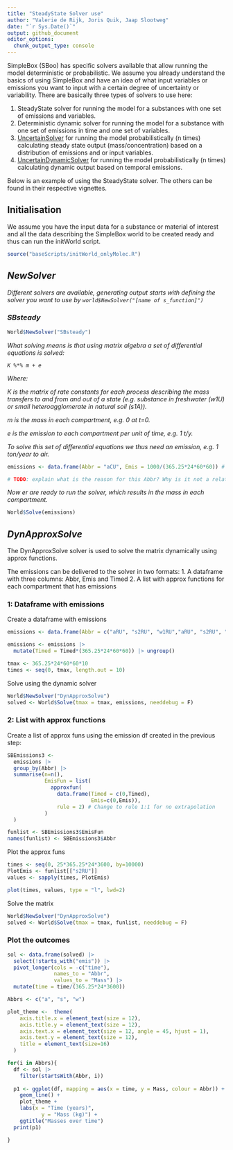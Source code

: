 ```yaml
---
title: "SteadyState Solver use"
author: "Valerie de Rijk, Joris Quik, Jaap Slootweg"
date: "`r Sys.Date()`"
output: github_document
editor_options: 
  chunk_output_type: console
---
```


SimpleBox (SBoo) has specific solvers available that allow running the model deterministic or probabilistic.
We assume you already understand the basics of using SimpleBox and have an idea of what input variables or emissions you want to input with a certain degree of uncertainty or variability.
There are basically three types of solvers to use here:

1.  SteadyState solver for running the model for a substances with one set of emissions and variables.
2.  Deterministic dynamic solver for running the model for a substance with one set of emissions in time and one set of variables.
3.  [UncertainSolver](vignettes/10.2-Uncertain-solver-use.md) for running the model probabilistically (n times) calculating steady state output (mass/concentration) based on a distribution of emissions and or input variables.
4.  [UncertainDynamicSolver](vignettes/10.3-Uncertain-dynamic-solver-use.md) for running the model probabilistically (n times) calculating dynamic output based on temporal emissions.

Below is an example of using the SteadyState solver.
The others can be found in their respective vignettes.

## Initialisation

We assume you have the input data for a substance or material of interest and all the data describing the SimpleBox world to be created ready and thus can run the initWorld script.

```r
source("baseScripts/initWorld_onlyMolec.R")
```

## *NewSolver*

*Different solvers are available, generating output starts with defining the solver you want to use by `world$NewSolver("[name of s_function]")`*

### *SBsteady*

```r
World$NewSolver("SBsteady")
```

*What solving means is that using matrix algebra a set of differential equations is solved:*

*`K %*% m + e`*

*Where:*

*K is the matrix of rate constants for each process describing the mass transfers to and from and out of a state (e.g. substance in freshwater (w1U) or small heteroagglomerate in natural soil (s1A)).*

*m is the mass in each compartment, e.g. 0 at t=0.*

*e is the emission to each compartment per unit of time, e.g. 1 t/y.*

*To solve this set of differential equations we thus need an emission, e.g. 1 ton/year to air.*

```r
emissions <- data.frame(Abbr = "aCU", Emis = 1000/(365.25*24*60*60)) # convert 1 t/y to si units: kg/s

# TODO: explain what is the reason for this Abbr? Why is it not a relational table defining scale, compartment and species as for all other data?
```

*Now er are ready to run the solver, which results in the mass in each compartment.*

```r
World$Solve(emissions)
```

## *DynApproxSolve*

The DynApproxSolve solver is used to solve the matrix dynamically using approx functions.

The emissions can be delivered to the solver in two formats: 1.
A dataframe with three columns: Abbr, Emis and Timed 2.
A list with approx functions for each compartment that has emissions

### 1: Dataframe with emissions

Create a dataframe with emissions

```r
emissions <- data.frame(Abbr = c("aRU", "s2RU", "w1RU","aRU", "s2RU", "w1RU"), Emis = c(10, 10, 10,20, 20, 20), Timed = c(1, 2, 3, 4, 5, 6)) # convert 1 t/y to si units: kg/s

emissions <- emissions |>
  mutate(Timed = Timed*(365.25*24*60*60)) |> ungroup()

tmax <- 365.25*24*60*60*10
times <- seq(0, tmax, length.out = 10)

```

Solve using the dynamic solver

```r
World$NewSolver("DynApproxSolve")
solved <- World$Solve(tmax = tmax, emissions, needdebug = F)
```

### 2: List with approx functions

Create a list of approx funs using the emission df created in the previous step:

```r
SBEmissions3 <- 
  emissions |> 
  group_by(Abbr) |> 
  summarise(n=n(),
            EmisFun = list(
              approxfun(
                data.frame(Timed = c(0,Timed), 
                           Emis=c(0,Emis)),
                rule = 2) # Change to rule 1:1 for no extrapolation
            )
  )

funlist <- SBEmissions3$EmisFun
names(funlist) <- SBEmissions3$Abbr

```

Plot the approx funs

```r
times <- seq(0, 25*365.25*24*3600, by=10000)
PlotEmis <- funlist[["s2RU"]]
values <- sapply(times, PlotEmis)

plot(times, values, type = "l", lwd=2)
```

Solve the matrix

```r

World$NewSolver("DynApproxSolve")
solved <- World$Solve(tmax = tmax, funlist, needdebug = F)
```

### Plot the outcomes

```r
sol <- data.frame(solved) |>
  select(!starts_with("emis")) |>
  pivot_longer(cols = -c("time"),
               names_to = "Abbr",
               values_to = "Mass") |>
  mutate(time = time/(365.25*24*3600))

Abbrs <- c("a", "s", "w")

plot_theme <-  theme(
    axis.title.x = element_text(size = 12),    
    axis.title.y = element_text(size = 12),    
    axis.text.x = element_text(size = 12, angle = 45, hjust = 1),     
    axis.text.y = element_text(size = 12),
    title = element_text(size=16)
  )

for(i in Abbrs){
  df <- sol |>
    filter(startsWith(Abbr, i)) 
  
  p1 <- ggplot(df, mapping = aes(x = time, y = Mass, colour = Abbr)) +
    geom_line() + 
    plot_theme +
    labs(x = "Time (years)",
           y = "Mass (kg)") +
    ggtitle("Masses over time") 
  print(p1)

}

```

